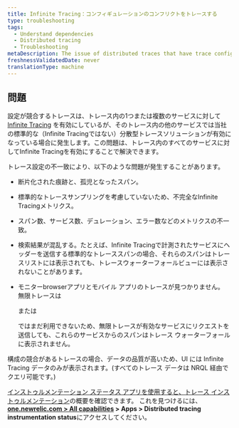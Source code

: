 ```yaml
---
title: Infinite Tracing：コンフィギュレーションのコンフリクトをトレースする
type: troubleshooting
tags:
  - Understand dependencies
  - Distributed tracing
  - Troubleshooting
metaDescription: The issue of distributed traces that have trace configuration conflicts (some services having Infinite Tracing and some have standard tracing).
freshnessValidatedDate: never
translationType: machine
---
```


## 問題

設定が競合するトレースは、トレース内の1つまたは複数のサービスに対して [Infinite Tracing](/docs/understand-dependencies/distributed-tracing/infinite-tracing/introduction-infinite-tracing) を有効にしているが、そのトレース内の他のサービスでは当社の標準的な（Infinite Tracingではない）分散型トレースソリューションが有効になっている場合に発生します。この問題は、トレース内のすべてのサービスに対してInfinite Tracingを有効にすることで解決できます。

トレース設定の不一致により、以下のような問題が発生することがあります。

* 断片化された痕跡と、孤児となったスパン。

* 標準的なトレースサンプリングを考慮していないため、不完全なInfinite Tracingメトリクス。

* スパン数、サービス数、デュレーション、エラー数などのメトリクスの不一致。

* 検索結果が混乱する。たとえば、Infinite Tracingで計測されたサービスにヘッダーを送信する標準的なトレーススパンの場合、それらのスパンはトレースリストには表示されても、トレースウォーターフォールビューには表示されないことがあります。

* モニターbrowserアプリとモバイル アプリのトレースが見つかりません。 無限トレースは

  <InlinePopover type="mobile"/>

  または

  <InlinePopover type="browser"/>

  ではまだ利用できないため、無限トレースが有効なサービスにリクエストを送信しても、これらのサービスからのスパンはトレース ウォーターフォールに表示されません。

構成の競合があるトレースの場合、データの品質が高いため、UI には Infinite Tracing データのみが表示されます。(すべてのトレース データは NRQL 経由でクエリ可能です。)

[インストゥルメンテーション ステータス アプリを使用すると、トレース インストゥルメンテーション](https://one.newrelic.com/dt-setup-assistant)の概要を確認できます。 これを見つけるには、 <DNT>**[one.newrelic.com > All capabilities](https://one.newrelic.com/all-capabilities) > Apps > Distributed tracing instrumentation status**</DNT>にアクセスしてください。